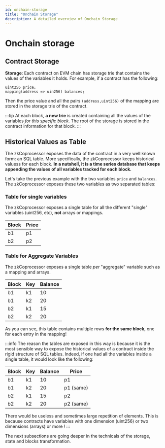 ```yaml
---
id: onchain-storage
title: "Onchain Storage"
description: A detailed overview of Onchain Storage
---
```


# Onchain storage

## Contract Storage 

**Storage**: Each contract on EVM chain has storage trie that contains the values of the variables it holds. For
example, if a contract has the following:
```solidity
uint256 price;
mapping(address => uin256) balances;
```

Then the price value and all the pairs `(address,uint256)` of the mapping are stored in the storage
trie of the contract. 

:::tip
At each block, **a new trie** is created containing all the values of the variables _for this specific
block_. The root of the storage is stored in the contract information for that block.
:::

## Historical Values as Table

The zkCoprocessor exposes the data of the contract in a very well known form: an SQL table.
More specifically, the zkCoprocessor keeps historical valuess for each block. **In a nutshell, it is a
time series database that keeps appending the values of all variables tracked for each block.**

Let's take the previous example with the two variables `price` and `balances`. The zkCoprocessor
exposes these two variables as two separated tables:

### Table for single variables

The zkCoprocessor exposes a single table for all the different "single" variables (uint256, etc),
**not** arrays or mappings.

| Block | Price |
| ----- | ----- |
| b1    | p1    |
| b2    | p2    |

### Table for Aggregate Variables

The zkCoprocessor exposes a single table _per_ "aggregate" variable such as a mapping and arrays.

| Block | Key   | Balance |
| ----- | ----- | ------- |
| b1    | k1    | 10      |
| b1    | k2    | 20      |
| b2    | k1    | 15      |
| b2    | k2    | 20      |

As you can see, this table contains multiple rows **for the same block**, one for each entry in the
mapping!



:::info
The reason the tables are exposed in this way is because it is the most sensible way to expose the
historical values of a contract inside the rigid structure of SQL tables. Indeed, if one had all the
variables inside a single  table, it would look like the following:

| Block | Key   | Balance | Price |
| ----- | ----- | ------- | ----- |
| b1    | k1    | 10      | p1    |
| b1    | k2    | 20      | p1 (same)   |
| b2    | k1    | 15      | p2    |
| b2    | k2    | 20      | p2 (same) |

There would be useless and sometimes large repetition of elements. This is because contracts have
variables with one dimension (uint256) or two dimensions (arrays) or more !
:::

The next subsections are going deeper in the technicals of the storage, state and blocks transformation.

